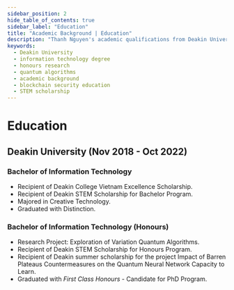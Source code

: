 ```yaml
---
sidebar_position: 2
hide_table_of_contents: true
sidebar_label: "Education"
title: "Academic Background | Education"
description: "Thanh Nguyen's academic qualifications from Deakin University, including Bachelor of Information Technology with Honours and research specializations."
keywords:
  - Deakin University
  - information technology degree
  - honours research
  - quantum algorithms
  - academic background
  - blockchain security education
  - STEM scholarship
---
```


# Education

## Deakin University (Nov 2018 - Oct 2022)
### Bachelor of Information Technology
- Recipient of Deakin College Vietnam Excellence Scholarship.
- Recipient of Deakin STEM Scholarship for Bachelor Program.
- Majored in Creative Technology.
- Graduated with Distinction.

### Bachelor of Information Technology (Honours)
- Research Project: Exploration of Variation Quantum Algorithms.
- Recipient of Deakin STEM Scholarship for Honours Program.
- Recipient of Deakin summer scholarship for the project Impact of Barren Plateaus Countermeasures on the Quantum Neural Network Capacity to Learn.
- Graduated with *First Class Honours* - Candidate for PhD Program.

